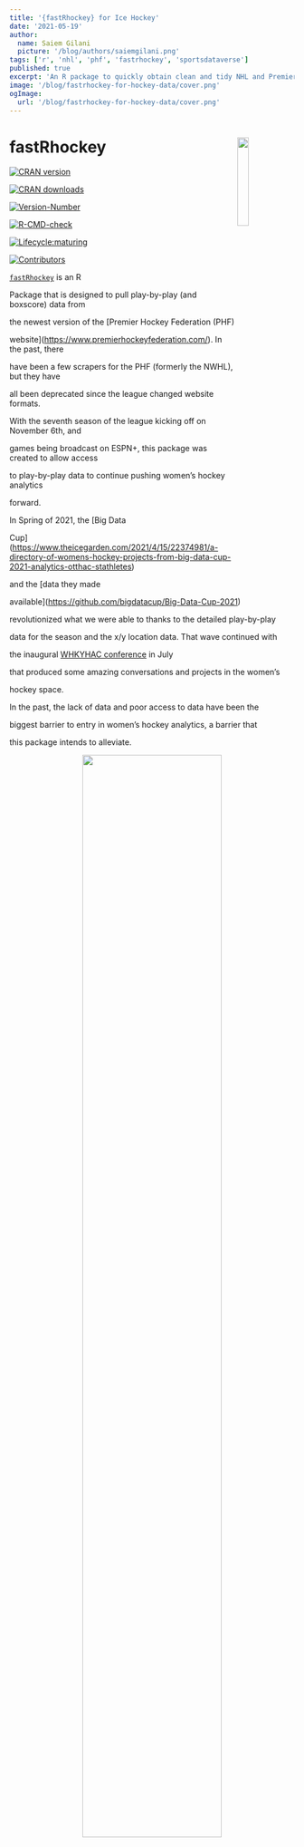 ---
title: '{fastRhockey} for Ice Hockey'
date: '2021-05-19'
author:
  name: Saiem Gilani
  picture: '/blog/authors/saiemgilani.png'
tags: ['r', 'nhl', 'phf', 'fastrhockey', 'sportsdataverse']
published: true
excerpt: 'An R package to quickly obtain clean and tidy NHL and Premier Hockey Federation play by play data.'
image: '/blog/fastrhockey-for-hockey-data/cover.png'
ogImage:
  url: '/blog/fastrhockey-for-hockey-data/cover.png'
---

# fastRhockey <a href='http://fastrhockey.sportsdataverse.org/'><img src='https://raw.githubusercontent.com/sportsdataverse/fastRhockey/main/logo.png' align="right" width="20%" min-width="100" /></a>

[![CRAN version](https://img.shields.io/badge/dynamic/json?style=for-the-badge&color=success&label=CRAN%20version&prefix=v&query=%24.Version&url=https%3A%2F%2Fcrandb.r-pkg.org%2FfastRhockey)](https://CRAN.R-project.org/package=fastRhockey)

[![CRAN downloads](https://img.shields.io/badge/dynamic/json?style=for-the-badge&color=success&label=Downloads&query=%24%5B0%5D.downloads&url=https%3A%2F%2Fcranlogs.r-pkg.org%2Fdownloads%2Ftotal%2F2021-10-26%3Alast-day%2FfastRhockey)](https://CRAN.R-project.org/package=fastRhockey)

[![Version-Number](https://img.shields.io/github/r-package/v/sportsdataverse/fastRhockey?label=fastRhockey&logo=R&style=for-the-badge)](https://github.com/sportsdataverse/fastRhockey/)

[![R-CMD-check](https://img.shields.io/github/actions/workflow/status/sportsdataverse/fastRhockey/R-CMD-check.yaml?branch=main&label=R-CMD-Check&logo=R&logoColor=white&style=for-the-badge)](https://github.com/sportsdataverse/fastRhockey/actions/workflows/R-CMD-check.yaml)

[![Lifecycle:maturing](https://img.shields.io/badge/lifecycle-maturing-blue.svg?style=for-the-badge&logo=github)](https://github.com/sportsdataverse/fastRhockey/)

[![Contributors](https://img.shields.io/github/contributors/sportsdataverse/fastRhockey?style=for-the-badge)](https://github.com/sportsdataverse/fastRhockey/graphs/contributors)

[`fastRhockey`](https://github.com/sportsdataverse/fastRhockey) is an R

Package that is designed to pull play-by-play (and boxscore) data from

the newest version of the [Premier Hockey Federation (PHF)

website](https://www.premierhockeyfederation.com/). In the past, there

have been a few scrapers for the PHF (formerly the NWHL), but they have

all been deprecated since the league changed website formats.


With the seventh season of the league kicking off on November 6th, and

games being broadcast on ESPN+, this package was created to allow access

to play-by-play data to continue pushing women’s hockey analytics

forward.



In Spring of 2021, the [Big Data

Cup](https://www.theicegarden.com/2021/4/15/22374981/a-directory-of-womens-hockey-projects-from-big-data-cup-2021-analytics-otthac-stathletes)

and the [data they made

available](https://github.com/bigdatacup/Big-Data-Cup-2021)

revolutionized what we were able to thanks to the detailed play-by-play

data for the season and the x/y location data. That wave continued with

the inaugural [WHKYHAC conference](https://www.whkyhac.com/) in July

that produced some amazing conversations and projects in the women’s

hockey space.



In the past, the lack of data and poor access to data have been the

biggest barrier to entry in women’s hockey analytics, a barrier that

this package intends to alleviate.



<center>
<img src='https://raw.githubusercontent.com/sportsdataverse/fastRhockey/main/man/figures/fastRhockey_full_holographic_graphic.png' width="70%" />
</center>



------------------------------------------------------------------------



## Installation

You can install the CRAN version of

[**`fastRhockey`**](https://CRAN.R-project.org/package=fastRhockey) with:



``` r

install.packages("fastRhockey")

```



You can install the released version of

[**`fastRhockey`**](https://github.com/sportsdataverse/fastRhockey/)

from [GitHub](https://github.com/sportsdataverse/fastRhockey) with:



``` r

# You can install using the pacman package using the following code:

if (!requireNamespace('pacman', quietly = TRUE)){

  install.packages('pacman')

}

pacman::p_load_current_gh("sportsdataverse/fastRhockey", dependencies = TRUE, update = TRUE)

```



If you would prefer the `devtools` installation:



``` r

if (!requireNamespace('devtools', quietly = TRUE)){

  install.packages('devtools')

}

devtools::install_github(repo = "sportsdataverse/fastRhockey")

```



------------------------------------------------------------------------



## Documentation



You can find the

[documentation](https://fastRhockey.sportsdataverse.org/) for

[**`fastRhockey`**](https://github.com/sportsdataverse/fastRhockey) on

[GitHub pages](https://fastRhockey.sportsdataverse.org/).



You can view CSVs of historical boxscore and play-by-play on the

[**`fastRhockey`**](https://github.com/sportsdataverse/fastRhockey/)

[data repo](https://github.com/sportsdataverse/fastRhockey-data), as

well as the process for scraping that historical data.



------------------------------------------------------------------------



## Breaking Changes



[**Full News on

Releases**](http://fastrhockey.sportsdataverse.org/news/index.html)



------------------------------------------------------------------------



## Follow the [SportsDataverse](https://twitter.com/sportsdataverse) on Twitter and star this repo



[![Twitter

Follow](https://img.shields.io/twitter/follow/sportsdataverse?color=blue&label=%40sportsdataverse&logo=twitter&style=for-the-badge)](https://twitter.com/sportsdataverse)



[![GitHub

stars](https://img.shields.io/github/stars/sportsdataverse/fastRhockey.svg?color=eee&logo=github&style=for-the-badge&label=Star%20fastRhockey&maxAge=2592000)](https://github.com/sportsdataverse/fastRhockey/stargazers/)



## **Our Authors**



-   [Ben Howell](https://twitter.com/BenHowell71)

    <a href="https://twitter.com/BenHowell71" target="blank"><img src="https://img.shields.io/twitter/follow/BenHowell71?color=blue&label=%40BenHowell71&logo=twitter&style=for-the-badge" alt="@BenHowell71" /></a>

    <a href="https://github.com/BenHowell71" target="blank"><img src="https://img.shields.io/github/followers/BenHowell71?color=eee&logo=Github&style=for-the-badge" alt="@BenHowell71" /></a>



-   [Saiem Gilani](https://twitter.com/saiemgilani)

    <a href="https://twitter.com/saiemgilani" target="blank"><img src="https://img.shields.io/twitter/follow/saiemgilani?color=blue&label=%40saiemgilani&logo=twitter&style=for-the-badge" alt="@saiemgilani" /></a>

    <a href="https://github.com/saiemgilani" target="blank"><img src="https://img.shields.io/github/followers/saiemgilani?color=eee&logo=Github&style=for-the-badge" alt="@saiemgilani" /></a>



## **Our Contributors (they’re awesome)**



-   [Alyssa Longmuir](https://twitter.com/alyssastweeting)

    <a href="https://twitter.com/alyssastweeting" target="blank"><img src="https://img.shields.io/twitter/follow/alyssastweeting?color=blue&label=%40alyssastweeting&logo=twitter&style=for-the-badge" alt="@alyssastweeting" /></a>

    <a href="https://github.com/Aklongmuir" target="blank"><img src="https://img.shields.io/github/followers/Aklongmuir?color=eee&logo=Github&style=for-the-badge" alt="@Aklongmuir" /></a>

-   [Tan Ho](https://twitter.com/_TanHo)

    <a href="https://twitter.com/_TanHo" target="blank"></a>

    <a href="https://github.com/tanho63" target="blank"><img src="https://img.shields.io/github/followers/tanho63?color=eee&logo=Github&style=for-the-badge" alt="@tanho63" /></a>



## **Citations**



To cite the

[**`fastRhockey`**](https://fastRhockey.sportsdataverse.org/) R package

in publications, use:



BibTex Citation



``` bibtex

@misc{howell_gilani_fastRhockey_2021,

  author = {Ben Howell and Saiem Gilani},

  title = {fastRhockey: The SportsDataverse's R Package for Hockey Data.},

  url = {https://fastRhockey.sportsdataverse.org/},

  year = {2021}

}

```

